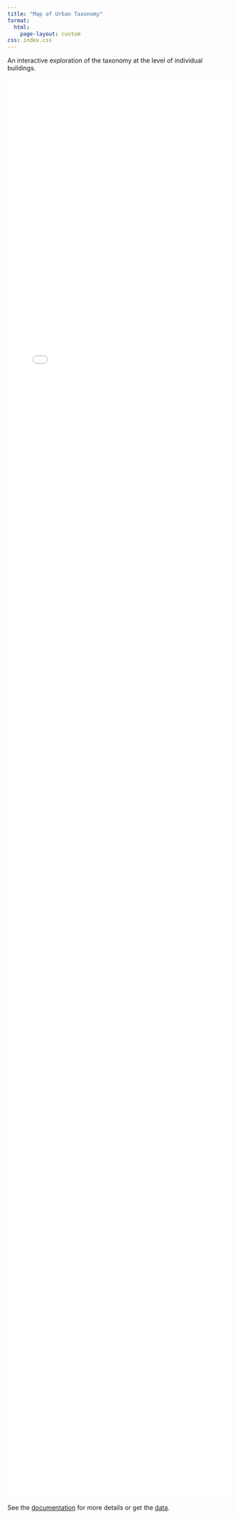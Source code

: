 ```yaml
---
title: "Map of Urban Taxonomy"
format:
  html:
    page-layout: custom
css: index.css
---
```


An interactive exploration of the taxonomy at the level of individual buildings.

```{=html}
<div style="height: 80vh; width: 100%;">
<iframe src="./tiles.html" width="100%" height="100%" style="border: none;"></iframe>
</div>
```

See the [documentation](docs.ipynb) for more details or get the [data](data.qmd).